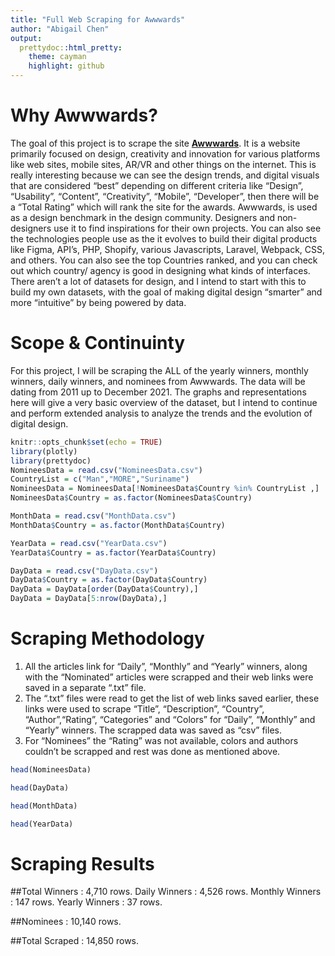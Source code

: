 ```yaml
---
title: "Full Web Scraping for Awwwards"
author: "Abigail Chen"
output:
  prettydoc::html_pretty:
    theme: cayman
    highlight: github
---
```


# Why Awwwards?
The goal of this project is to scrape the site [**Awwwards**](https://www.awwwards.com).  It is a website primarily focused on design, creativity and innovation for various platforms like web sites, mobile sites, AR/VR and other things on the internet.  This is really interesting because we can see the design trends, and digital visuals that are considered "best" depending on different criteria like "Design", "Usability", "Content", "Creativity", "Mobile", "Developer", then there will be a "Total Rating" which will rank the site for the awards.  Awwwards, is used as a design benchmark in the design community.  Designers and non-designers use it to find inspirations for their own projects. You can also see the technologies people use as the it evolves to build their digital products like Figma, API's, PHP, Shopify, various Javascripts, Laravel, Webpack, CSS, and others.  You can also see the top Countries ranked, and you can check out which country/ agency is good in designing what kinds of interfaces.  There aren't a lot of datasets for design, and I intend to start with this to build my own datasets, with the goal of making digital design "smarter" and more "intuitive" by being powered by data.  


# Scope & Continuinty 
For this project, I will be scraping the ALL of the yearly winners, monthly winners, daily winners, and nominees from Awwwards.  The data will be dating from 2011 up to December 2021. The graphs and representations here will give a very basic overview of the dataset, but I intend to continue and perform extended analysis to analyze the trends and the evolution of digital design. 


```r
knitr::opts_chunk$set(echo = TRUE)
library(plotly)
library(prettydoc)
NomineesData = read.csv("NomineesData.csv")
CountryList = c("Man","MORE","Suriname")
NomineesData = NomineesData[!NomineesData$Country %in% CountryList ,]
NomineesData$Country = as.factor(NomineesData$Country)

MonthData = read.csv("MonthData.csv")
MonthData$Country = as.factor(MonthData$Country)

YearData = read.csv("YearData.csv")
YearData$Country = as.factor(YearData$Country)

DayData = read.csv("DayData.csv")
DayData$Country = as.factor(DayData$Country)
DayData = DayData[order(DayData$Country),]
DayData = DayData[5:nrow(DayData),]
```


# Scraping Methodology 
  1.    All the articles link for "Daily", "Monthly" and "Yearly" winners, along with the "Nominated" articles were scrapped and their web links were saved in a separate ".txt" file. 
  2.    The ".txt" files were read to get the list of web links saved earlier, these links were used to scrape "Title", "Description", "Country", "Author","Rating", "Categories" and "Colors" for "Daily", "Monthly" and "Yearly" winners. The scrapped data was saved as "csv" files.
  3.    For "Nominees" the "Rating" was not available, colors and authors couldn't be scrapped and rest was done as mentioned above. 


```r
head(NomineesData)
```


```r
head(DayData)
```


```r
head(MonthData)
```


```r
head(YearData)
```


# Scraping Results
##Total Winners  :   4,710 rows.
Daily Winners    :   4,526 rows. Monthly Winners  :   147 rows. Yearly Winners   :   37 rows.

##Nominees       :   10,140 rows.

##Total Scraped  :   14,850 rows.


